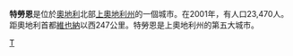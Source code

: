 {{Infobox City
|chinese_name = 特勞恩
|official_name =Traun
|image_flag= 
|image_seal= 
|image_map = 
|mapsize = 
|subdivision_type = [[国家|国家]]
|subdivision_name =  [[奧地利|奧地利]]
|leader_title = 
|leader_name =
|region= 
|departement= 
|party=
|mandat=since = 
|area_total = 15.49
|population_as_of  = 2005-12-31
|population_total = 23,964
|population_density = 
|timezone = +1
|latd = 
|latm = 
|lats = 
|latNS = 
|longd = 
|longm = 
|longs = 
|longEW = 
|website = http://www.traun.at/
|}}
'''特勞恩'''是位於[[奧地利|奧地利]]北部[[上奧地利州|上奧地利州]]的一個城市。在2001年，有人口23,470人。距奧地利首都[[維也納|維也納]]以西247公里。特勞恩是上奧地利州的第五大城市。

{{Authority control}}
[[Category:上奥地利州城市|T]]